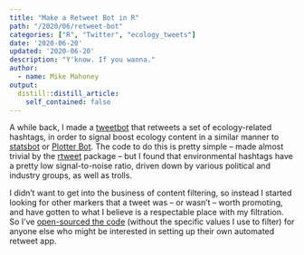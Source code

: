 ```yaml
---
title: "Make a Retweet Bot in R"
path: "/2020/06/retweet-bot"
categories: ["R", "Twitter", "ecology_tweets"]
date: '2020-06-20'
updated: '2020-06-20'
description: "Y'know. If you wanna."
author:
  - name: Mike Mahoney
output:
  distill::distill_article:
    self_contained: false
---
```


A while back, I made a [tweetbot](https://twitter.com/ecology_tweets) that 
retweets a set of ecology-related hashtags, in order to signal boost ecology 
content in a similar manner to [statsbot](https://twitter.com/statstwitbot) or
[Plotter Bot](https://twitter.com/PlotterTweeter). The code to do this is pretty
simple -- made almost trivial by the [rtweet](https://rtweet.info/) package -- 
but I found that environmental hashtags have a pretty low signal-to-noise 
ratio, driven down by various political and industry groups, as well as trolls.

I didn't want to get into the business of content filtering, so instead I started
looking for other markers that a tweet was -- or wasn't -- worth promoting, and 
have gotten to what I believe is a respectable place with my filtration. So I've
[open-sourced the code](https://github.com/mikemahoney218/retweet_bot/tree/master)
(without the specific values I use to filter) for anyone else who might be 
interested in setting up their own automated retweet app.

